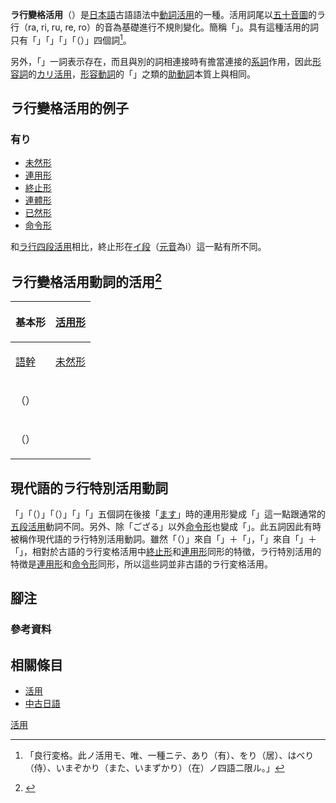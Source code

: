 '''ラ行變格活用'''（{{jpn|j=ラ行変格活用|kn=ラぎょうへんかくかつよう|rm=Ragyouhenkaku katsuyou}}）是[[日语|日本語]]古語語法中[[动词|動詞]][[变位|活用]]的一種。活用詞尾以[[五十音圖|五十音圖]]的ラ行（ra, ri, ru, re, ro）的音為基礎進行不規則變化。簡稱「{{lang|ja|ラ変}}」。具有這種活用的詞只有「{{lang|ja|有り}}」「{{lang|ja|居（を）り}}」「{{lang|ja|侍（はべ）り}}」「{{lang|ja|いまそかり}}（{{lang|ja|いますがり}}）」四個詞<ref>{{Cite book|url=http://dl.ndl.go.jp/info:ndljp/pid/992497/52|title=広日本文典|author=[[大槻文彦|大槻文彦]]|publisher=|year=1987|isbn=|location=|pages=|at=第一三六節|access-date=2016-11-30|archive-date=2021-02-11|archive-url=https://web.archive.org/web/20210211020522/https://dl.ndl.go.jp/info:ndljp/pid/992497/52|dead-url=no}}「良行変格。此ノ活用モ、唯、一種ニテ、あり（有）、をり（居）、はべり（侍）、いまぞかり（また、いまずかり）（在）ノ四語二限ル。」</ref>。

另外，「{{lang|ja|あり}}」一詞表示存在，而且與別的詞相連接時有擔當連接的[[系詞|系詞]]作用，因此[[形容词|形容詞]]的[[カリ活用|カリ活用]]，[[形容动词|形容動詞]]的「{{lang|ja|けり・たり・なり・り・めり}}」之類的[[助動詞|助動詞]]本質上與{{lang|ja|ラ変}}相同。

== ラ行變格活用的例子 ==

=== 有り ===
* [[未然形|未然形]]{{lang|ja|-ら}}
* [[連用形|連用形]]{{lang|ja|-り}}
* [[終止形|終止形]]{{lang|ja|-り}}
* [[連體形|連體形]]{{lang|ja|-る}}
* [[已然形|已然形]]{{lang|ja|-れ}}
* [[命令形|命令形]]{{lang|ja|-れ}}
和[[ラ行|ラ行]][[四段活用|四段活用]]相比，終止形在[[イ段|イ段]]（[[母音|元音]]為i）這一點有所不同。

== ラ行變格活用動詞的活用<ref>{{Cite web|url=http://japanknowledge.com/lib/display/?lid=2001019117800|title=ラ行変格活用|accessdate=2016年11月29日|author=[[デジタル大辞泉|デジタル大辞泉]]|date=|publisher=[[小学館|小学館]]}}</ref> ==
{| class="wikitable"
! rowspan="2" |基本形
! colspan="7" |[[变位|活用形]]
|-
![[詞幹|語幹]]
![[未然形|未然形]]
![[連用形|連用形]]
![[終止形_(文法)|終止形]]
![[連體形|連體形]]
![[已然形|已然形]]
![[命令形|命令形]]
|-
|{{lang|ja|有}}（{{lang|ja|あ}}）{{lang|ja|り}}
|{{lang|ja|有}}
|{{lang|ja|ら}}
|{{lang|ja|り}}
|{{lang|ja|り}}
|{{lang|ja|る}}
|{{lang|ja|れ}}
|{{lang|ja|れ}}
|-
|{{lang|ja|居}}（{{lang|ja|を}}）{{lang|ja|り}}
|{{lang|ja|居}}
|{{lang|ja|ら}}
|{{lang|ja|り}}
|{{lang|ja|り}}
|{{lang|ja|る}}
|{{lang|ja|れ}}
|{{lang|ja|れ}}
|}

== 現代語的ラ行特別活用動詞 ==
「{{lang|ja|ござる}}」「{{lang|ja|為さる}}（{{lang|ja|なさる}}）」「{{lang|ja|下さる}}（{{lang|ja|くださる}}）」「{{lang|ja|いらっしゃる}}」「{{lang|ja|おっしゃる}}」五個詞在後接「[[敬語|ます]]」時的連用形變成「{{lang|ja|～い}}」這一點跟通常的[[五段活用|五段活用]]動詞不同。另外、除「ござる」以外[[命令形|命令形]]也變成「{{lang|ja|～い}}」。此五詞因此有時被稱作現代語的ラ行特別活用動詞。雖然「{{lang|ja|御座る}}（{{lang|ja|ござる}}）」來自「{{lang|ja|ござ}}」＋「{{lang|ja|あり}}」，「{{lang|ja|おっしゃる}}」來自「{{lang|ja|仰せ}}」＋「{{lang|ja|あり}}」，相對於古語的ラ行変格活用中[[終止形|終止形]]和[[連用形|連用形]]同形的特徵，ラ行特別活用的特徴是[[連用形|連用形]]和[[命令形|命令形]]同形，所以這些詞並非古語的ラ行変格活用。

== 腳注 ==
=== 參考資料 ===
{{Reflist}}

== 相關條目 ==
* [[活用_(日語)|活用]]
* [[中古日語|中古日語]]
[[Category:日語語法|活用]]